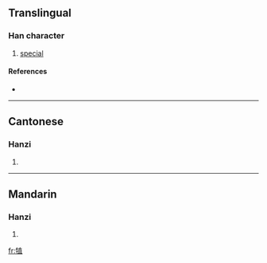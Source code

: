 ==Translingual==

===Han character===
{{Han char|rn=93|rad=牛|as=08|sn=12|four=2451<sub>2</sub>|canj=竹手十月一 (HQJBM)}}

# [[special]]

====References====
* {{Han ref|kx=0702.090|dkj=20057|dj=1115.140|hdz=31812.070|uh=7286|ud=29318|bh=DA6A|bd=55914}}

----

==Cantonese==

===Hanzi===
{{yue-hanzi|jyut=|y=dak6}}

# {{defn|Cantonese}}

----

==Mandarin==

===Hanzi===
{{cmn-hanzi|pin=[[zhí]] ([[zhi2]])|wg=chih<sup>2</sup>}}

# {{defn|Mandarin}}

[[fr:犆]]